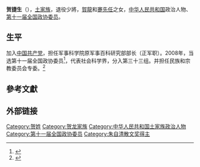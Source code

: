 '''贺捷生'''（{{bd|1935年|11月1日||}}），[[土家族|土家族]]，退役少將，[[賀龍|賀龍]]和[[蹇先任|蹇先任]]之女，[[中华人民共和国|中华人民共和国]]政治人物、[[第十一届全国政协委员|第十一届全国政协委员]]。

==生平==
加入[[中国共产党|中国共产党]]，担任军事科学院原军事百科研究部部长（正军职）。2008年，当选第十一届全国政协委员<ref>{{cite news|title=第十一届全国政协委员名单|url=http://www.indaa.com.cn/zt/2009qglh/zxzs/200903/t20090303_127573.html|accessdate=2013-04-09|newspaper=新华社北京1月25日电 中国人民政治协商会议第十一届全国委员会委员名单(共2237人，2008年1月25日政协第十届全国委员会常务委员会第二十次会议通过)|date=2008年1月25日|deadurl=yes|archiveurl=https://web.archive.org/web/20130928014403/http://www.indaa.com.cn/zt/2009qglh/zxzs/200903/t20090303_127573.html|archivedate=2013年9月28日}}</ref>，代表社会科学界，分入第三十三组。并担任民族和宗教委员会专委。<ref>{{cite news|title=全国政协信息-贺捷生|url=http://www.cppcc.gov.cn/CMS/wylibary/showJcwyxtInfoWylibary.action?tabJcwyxt.guid=11W0011550&wytype=wjwy|accessdate=2013-04-11|newspaper=全国政协委员会|archive-date=2015-05-03|archive-url=https://web.archive.org/web/20150503074455/http://www.cppcc.gov.cn/CMS/wylibary/showJcwyxtInfoWylibary.action?tabJcwyxt.guid=11W0011550&wytype=wjwy|dead-url=no}}</ref>

==參考文獻==
{{reflist}}

== 外部链接 ==

{{贺龙家系}}
{{先辈曾任党和国家领导人的中华人民共和国高级干部|军}}
{{中国政治人物小作品}}
{{Authority control}}
{{DEFAULTSORT:H}}
[[Category:贺姓|Category:贺姓]]
[[Category:贺龙家族|Category:贺龙家族]]
[[Category:中华人民共和国土家族政治人物|Category:中华人民共和国土家族政治人物]]
[[Category:第十一届全国政协委员|Category:第十一届全国政协委员]]
[[Category:朱自清散文奖得主|Category:朱自清散文奖得主]]